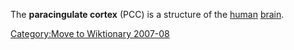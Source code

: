 [[Category:Move to Wiktionary 2007-08]]

The '''paracingulate cortex''' (PCC) is a structure of the [[human]] [[brain]].

{{neuroanatomy-stub}}